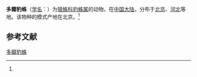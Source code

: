 {{Speciesbox
| name = 多瓣豹蛛
| status = 
| status_system = 
| image = 
| genus = Pardosa
| species = multivaga
| authority = (Simon, 1880)<ref name='id13877'>{{cite web| url =http://www.bioinfo.cn/db05/BjdwSpecies.php?action=view&id=13877| title =多瓣豹蛛| work =《中国动物物种编目数据库》| publisher =中国科学院微生物研究所| author =中国科学院动物研究所| accessdate =2009-04-28| deadurl =yes| archiveurl =https://web.archive.org/web/20160305011104/http://www.bioinfo.cn/db05/BjdwSpecies.php?action=view&id=13877| archivedate =2016-03-05}}</ref>
}}

'''多瓣豹蛛'''（[[学名|学名]]：{{lang|la|''Pardosa multivaga''}}）为[[狼蛛科|狼蛛科]][[豹蛛属|豹蛛属]]的动物。在[[中国大陆|中国大陆]]，分布于[[北京|北京]]、[[河北|河北]]等地。该物种的模式产地在北京。<ref name='id13877'/>

== 参考文献 ==
{{reflist}}

{{Wikispecies|Pardosa multivaga}}
{{Taxonbar|from=Q4176542}}

[[Category:豹蛛属|多瓣豹蛛]]


{{蜘蛛小作品}}